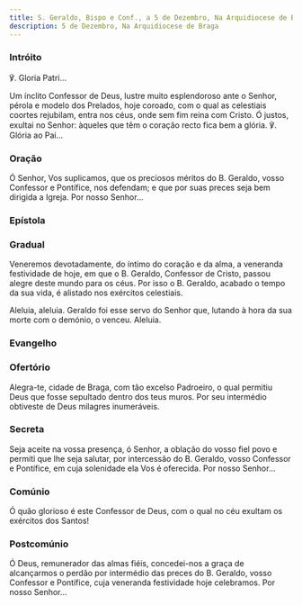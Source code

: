 ```yaml
---
title: S. Geraldo, Bispo e Conf., a 5 de Dezembro, Na Arquidiocese de Braga
description: 5 de Dezembro, Na Arquidiocese de Braga
---
```



### Intróito

<div class="side-by-side not-content">

℣. Gloria Patri...

Um ínclito Confessor de Deus, lustre muito esplendoroso ante o Senhor, pérola e modelo dos Prelados, hoje coroado, com o qual as celestiais coortes rejubilam, entra nos céus, onde sem fim reina com Cristo. Ó justos, exultai no Senhor: àqueles que têm o coração recto fica bem a glória. ℣. Glória ao Pai...

</div>

### Oração

Ó Senhor, Vos suplicamos, que os preciosos méritos do B. Geraldo, vosso Confessor e Pontífice, nos defendam; e que por suas preces seja bem dirigida a Igreja. Por nosso Senhor...

### Epístola

<LinkCard
  href="/missal/comum/10martires#epístola"
  title="Mártires - Missa Sancti tui"
/>

### Gradual

<div class="side-by-side not-content">

Veneremos devotadamente, do íntimo do coração e da alma, a veneranda festividade de hoje, em que o B. Geraldo, Confessor de Cristo, passou alegre deste mundo para os céus. Por isso o B. Geraldo, acabado o tempo da sua vida, é alistado nos exércitos celestiais.

Aleluia, aleluia. Geraldo foi esse servo do Senhor que, lutando à hora da sua morte com o demónio, o venceu. Aleluia.

</div>

### Evangelho

<LinkCard
  href="/missal/comum/14confessoresnaopontifices1#evangelho"
  title="Confessores não Pontífices - Missa Os justi"
/>

### Ofertório

Alegra-te, cidade de Braga, com tão excelso Padroeiro, o qual permitiu Deus que fosse sepultado dentro dos teus muros. Por seu intermédio obtiveste de Deus milagres inumeráveis.

### Secreta

Seja aceite na vossa presença, ó Senhor, a oblação do vosso fiel povo e permiti que lhe seja salutar, por intercessão do B. Geraldo, vosso Confessor e Pontífice, em cuja solenidade ela Vos é oferecida. Por nosso Senhor...

### Comúnio

Ó quão glorioso é este Confessor de Deus, com o qual no céu exultam os exércitos dos Santos!

### Postcomúnio

Ó Deus, remunerador das almas fiéis, concedei-nos a graça de alcançarmos o perdão por intermédio das preces do B. Geraldo, vosso Confessor e Pontífice, cuja veneranda festividade hoje celebramos. Por nosso Senhor...
